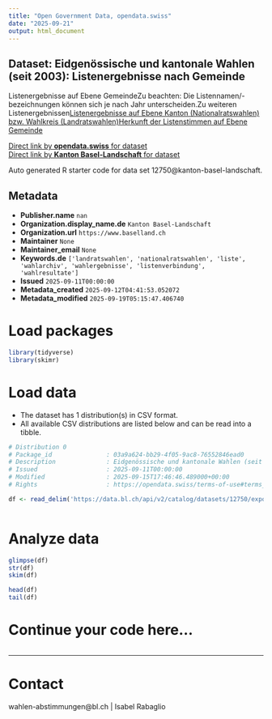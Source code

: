 ```yaml
---
title: "Open Government Data, opendata.swiss"
date: "2025-09-21"
output: html_document
---
```


## Dataset: Eidgenössische und kantonale Wahlen (seit 2003): Listenergebnisse nach Gemeinde

Listenergebnisse auf Ebene GemeindeZu beachten: Die Listennamen/-bezeichnungen können sich je nach Jahr unterscheiden.Zu weiteren Listenergebnissen[Listenergebnisse auf Ebene Kanton (Nationalratswahlen) bzw. Wahlkreis (Landratswahlen)](https://data.bl.ch/explore/dataset/12740)[Herkunft der Listenstimmen auf Ebene Gemeinde](https://data.bl.ch/explore/dataset/12760)

[Direct link by **opendata.swiss** for dataset](https://opendata.swiss/de/dataset/eidgenossische-und-kantonale-wahlen-seit-2003-listenergebnisse-nach-gemeinde)<br>
[Direct link by **Kanton Basel-Landschaft** for dataset](https://data.bl.ch/explore/dataset/12750/)

Auto generated R starter code for data set 12750@kanton-basel-landschaft.

## Metadata

- **Publisher.name** `nan`
- **Organization.display_name.de** `Kanton Basel-Landschaft`
- **Organization.url** `https://www.baselland.ch`
- **Maintainer** `None`
- **Maintainer_email** `None`
- **Keywords.de** `['landratswahlen', 'nationalratswahlen', 'liste', 'wahlarchiv', 'wahlergebnisse', 'listenverbindung', 'wahlresultate']`
- **Issued** `2025-09-11T00:00:00`
- **Metadata_created** `2025-09-12T04:41:53.052072`
- **Metadata_modified** `2025-09-19T05:15:47.406740`


# Load packages

```r

library(tidyverse)
library(skimr)

```

# Load data

-   The dataset has 1 distribution(s) in CSV format.
-   All available CSV distributions are listed below and can be read into a tibble.

```r

# Distribution 0
# Package_id               : 03a9a624-bb29-4f05-9ac8-76552846ead0
# Description              : Eidgenössische und kantonale Wahlen (seit 2003): Listenergebnisse nach Gemeinde (csv)
# Issued                   : 2025-09-11T00:00:00
# Modified                 : 2025-09-15T17:46:46.489000+00:00
# Rights                   : https://opendata.swiss/terms-of-use#terms_by

df <- read_delim('https://data.bl.ch/api/v2/catalog/datasets/12750/exports/csv?use_labels=true')



```

# Analyze data

```r

glimpse(df)
str(df)
skim(df)

head(df)
tail(df)

```

# Continue your code here...

```r

```

------------------------------------------------------------------------

# Contact

wahlen-abstimmungen@bl.ch | Isabel Rabaglio
